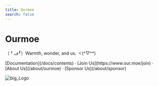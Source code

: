 ```yaml
---
title: Ourmoe
search: false
---
```



<h1 className="text-center font-extrabold md:text-5xl mt-8">Ourmoe</h1>

<p className="text-center text-lg mb-2 text-gray-600 md:text-2xl">（╹ڡ╹）Warmth, wonder, and us. ヾ(^▽^*)</p>

<Bleed>
  <Features />
</Bleed>

<p className="mt-8 text-center">
  [Documentation](/docs/contents) · [Join Us](https://www.our.moe/join) · [About Us](/about/ourmoe) · [Sponsor Us](/about/sponsor)
</p>

![big_Logo](../../public/images/avatar.png)